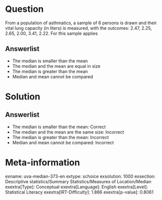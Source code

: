 Question
========

From a population of asthmatics, a sample of 6 persons is drawn and their vital lung capacity (in liters) is measured, with the outcomes: 2.47, 2.25, 2.65, 2.00, 3.41, 2.22. For this sample applies

Answerlist
----------

* The median is smaller than the mean
* The median and the mean are equal in size
* The median is greater than the mean
* Median and mean cannot be compared

Solution
========

Answerlist
----------

* The median is smaller than the mean: Correct
* The median and the mean are the same size: Incorrect
* The median is greater than the mean: Incorrect
* Median and mean cannot be compared: Incorrect

Meta-information
================
exname: uva-median-373-en
extype: schoice
exsolution: 1000
exsection: Descriptive statistics/Summary Statistics/Measures of Location/Median
exextra[Type]: Conceptual
exextra[Language]: English
exextra[Level]: Statistical Literacy
exextra[IRT-Difficulty]: 1.866
exextra[p-value]: 0.8061
